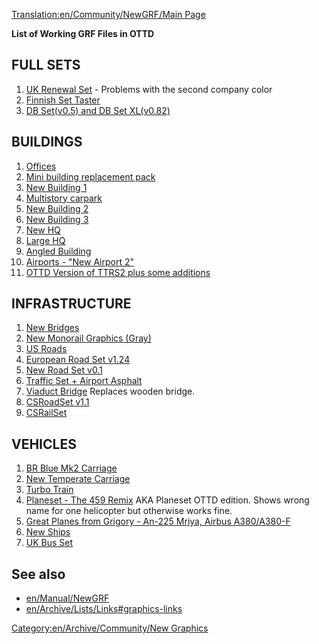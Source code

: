 [[Translation:en/Community/NewGRF/Main Page]]
[[Category:en/Archive/Community/New Graphics]]

'''List of Working GRF Files in OTTD'''

== FULL SETS ==

# [http://www.pikkarail.com/ttdp/ukrs/index.htm UK Renewal Set] - Problems with the second company color
# [http://www.users.tt-forums.net/finnish/Downloads.html Finnish Set Taster]
# [http://www.ewetel.net/~michael.blunck/ttd/download.html DB Set(v0.5) and DB Set XL(v0.82)]


== BUILDINGS ==

# [http://www.bornacorn.com/Offices.zip Offices]
# [http://www.bornacorn.com/brp.zip Mini building replacement pack]
# [http://www.bornacorn.com/newoffice3.zip New Building 1]
# [http://www.bornacorn.com/mscp.rar Multistory carpark]
# [http://www.bornacorn.com/office.zip New Building 2]
# [http://www.bornacorn.com/newofficebuilding.zip New Building 3]
# [http://www.bornacorn.com/newhq.rar New HQ]
# [http://www.bornacorn.com/bighq.rar Large HQ]
# [http://www.bornacorn.com/anglebuilding.zip Angled Building]
# [http://www.tt-terminal.co.uk/downloads.shtml  Airports - "New Airport 2"]
# [http://www.tt-forums.net/viewtopic.php?t=20781 OTTD Version of TTRS2 plus some additions]


== INFRASTRUCTURE ==

# [http://www.tt-forums.net/viewtopic.php?p=203935#203935 New Bridges]
# [http://george.zernebok.net/newgrf/newgrf.html New Monorail Graphics (Gray)]
# [http://www.as-st.com/ttd/newusa/files/usroadsw.zip US Roads]
# [http://www.tt-forums.net/viewtopic.php?p=229255#229255 European Road Set v1.24]
# [http://www.bornacorn.com/downloads.shtml New Road Set v0.1]
# [http://users2.tt-forums.net/ttdur/ttdur.htm Traffic Set + Airport Asphalt]
# [http://www.tt-forums.net/viewtopic.php?t=23489 Viaduct Bridge] Replaces wooden bridge.
# [http://ttd.tycoonez.com/?id=44 CSRoadSet v1.1]
# [http://ttd.tycoonez.com/?id=100 CSRailSet ]


== VEHICLES ==

# [http://www.bornacorn.com/news/mk2.grf BR Blue Mk2 Carriage]
# [http://www.bornacorn.com/newcarriagew.zip  New Temperate Carriage]
# [http://www.bornacorn.com/lakie/turbotrain/turbotrainw.grf Turbo Train]
# [http://www.as-st.com/ttd/planes/files/planesetottd.zip Planeset - The 459 Remix] AKA Planeset OTTD edition. Shows wrong name for one helicopter but otherwise works fine.
# [http://forums.ttdrussia.net/viewtopic.php?t=435 Great Planes from Grigory - An-225 Mriya, Airbus A380/A380-F]
# [http://www.ttdpatch.net/newgrf/20/newshipsw.zip New Ships]
# [http://www.tt-forums.net/viewtopic.php?t=15429 UK Bus Set]

== See also ==
* [[en/Manual/NewGRF]]
* [[en/Archive/Lists/Links#graphics-links]]